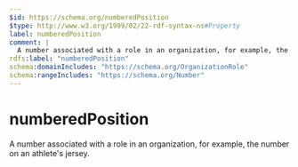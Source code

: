 ```yaml
---
$id: https://schema.org/numberedPosition
$type: http://www.w3.org/1999/02/22-rdf-syntax-ns#Property
label: numberedPosition
comment: |
  A number associated with a role in an organization, for example, the number on an athlete's jersey.
rdfs:label: "numberedPosition"
schema:domainIncludes: "https://schema.org/OrganizationRole"
schema:rangeIncludes: "https://schema.org/Number"
---
```


# numberedPosition

A number associated with a role in an organization, for example, the number on an athlete's jersey.

